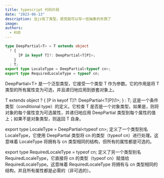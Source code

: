 ```yaml
---
title: typescript 代码片段
date: "2023-06-13"
description: 当js有了类型，感觉就可以写一些抽象的东西了
image:
authors:
  - KUD
---
```


```typescript
type DeepPartial<T> = T extends object
  ? {
      [P in keyof T]?: DeepPartial<T[P]>;
    }
  : T;
export type LocaleType = DeepPartial<typeof cn>;
export type RequiredLocaleType = typeof cn;
```

DeepPartial\<T\> 是一个泛型类型，它接受一个类型 T 作为参数。它的作用是将 T 类型的所有属性变为可选，并且递归地应用到嵌套对象上。

T extends object ? { [P in keyof T]?: DeepPartial\<T[P]\1>; } : T; 这是一个条件类型（conditional type）的定义。它检查 T 是否是一个对象类型，如果是，则将对象的每个属性变为可选属性，并递归地应用 DeepPartial 类型到每个属性的值上；如果不是对象类型，则返回 T 自身。

export type LocaleType = DeepPartial\<typeof cn\>; 定义了一个类型别名 LocaleType，它使用 DeepPartial 类型将 cn 的类型（typeof cn）进行处理。这意味着 LocaleType 将拥有与 cn 类型相同的结构，但所有的属性都是可选的。

export type RequiredLocaleType = typeof cn; 定义了另一个类型别名 RequiredLocaleType，它直接将 cn 的类型（typeof cn）赋值给 RequiredLocaleType。这意味着 RequiredLocaleType 将拥有与 cn 类型相同的结构，并且所有属性都是必需的（非可选的）。
